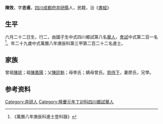 {{Otheruses|other=名为陳效的其他人物|陳效}}
{{Otheruses|other=名为陈忠甫的其他人物|陈忠甫}}
{{明清人物信息框
| 姓名 = 陳效
| 原名 =
| 圖片名稱= 
| 圖片大小 =
| 圖片說明 = 
| 最高職務 =
| 國家 = 大明 
| 爵位 =
| 籍貫 = [[四川|四川]][[成都府|成都府]][[井研縣|井研縣]]
| 族裔 = 
| 旗籍 = 
| 字號 = 
| 諡號 =
| 出生日期 = 六月二十二日
| 出生地點 =
| 逝世日期 = 
| 逝世地點 =
| 墓葬 =
| 配偶 = 廖氏
| 親屬 = 曾祖[[陳琥|陳琥]]，祖[[陳鳳陽|陳鳳陽]]，父[[陳廷魁|陳廷魁]]，母李氏；嫡母曾氏
| 出身 =
* 萬曆八年庚辰科進士
| 經歷 =
| 著作 =  
*
*
*
}}
'''陳效'''{{BD|1552年||？年||}}，字'''忠甫'''，[[四川|四川]][[成都府|成都府]][[井研縣|井研縣]]人，民籍，治《[[書經|書經]]》

== 生平 ==
六月二十二日生，行二，由國子生中式四川鄉試第八名[[舉人|舉人]]，[[會試|會試]]中式第二百一名<ref>《萬曆八年庚辰科進士登科錄》</ref>。年二十九歲中式萬曆八年庚辰科第三甲第二百二十二名進士。

== 家族 ==
曾祖[[陳琥|陳琥]]；祖[[陳鳳陽|陳鳳陽]]；父[[陳廷魁|陳廷魁]]；母李氏；嫡母曾氏。[[慈侍下|慈侍下]]，妻廖氏，兄學。

== 参考资料 ==
{{reflist}}

{{萬曆八年庚辰科殿试金榜}}

{{Authority control}}

{{DEFAULTSORT:}}
[[Category:井研人|Category:井研人]]
[[Category:隆慶元年丁卯科四川鄉試舉人|Category:隆慶元年丁卯科四川鄉試舉人]]


{{明朝人物小作品}}
